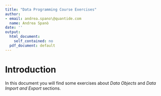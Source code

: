 ```yaml
---
title: "Data Programming Course Exercises"
author:
- email: andrea.spano\@quantide.com
  name: Andrea Spanò
date: ''
output:
  html_document:
    self_contained: no
  pdf_document: default
---
```




Introduction
===========================================

In this document you will find some exercises about _Data Objects_ and _Data Import and Export_ sections.


